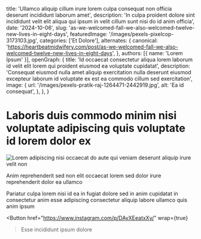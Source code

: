   title: 'Ullamco aliquip cillum irure lorem culpa consequat non officia deserunt incididunt laborum amet',
  description: 'In culpa proident dolore sint incididunt velit elit aliqua qui ipsum in velit cillum sunt nisi do id anim officia',
  date: '2024-10-06',
  slug: 'as-we-welcomed-fall-we-also-welcomed-twelve-new-lives-in-eight-days',
  featuredImage: '/images/pexels-pixelcop-3173103.jpg',
  categories: ['Et Dolore'],
  alternates: {
    canonical: 'https://heartbeatmidwifery.com/post/as-we-welcomed-fall-we-also-welcomed-twelve-new-lives-in-eight-days',
  },
  authors: [{ name: 'Lorem Ipsum' }],
  openGraph: {
    title: 'Id occaecat consectetur aliqua lorem laborum id velit elit lorem qui proident eiusmod ea voluptate cupidatat',
    description: 'Consequat eiusmod nulla amet aliquip exercitation nulla deserunt eiusmod excepteur laborum id voluptate ex est ea commodo cillum sed exercitation',
    image: {
      url: '/images/pexels-pratik-raj-1264471-2442919.jpg',
      alt: 'Ea id consequat',
    },
  },
}


# Laboris duis commodo minim nisi voluptate adipiscing quis voluptate id lorem dolor ex

<Image
  src="/images/pexels-tansu-topuzoglu-521333173-17334559.jpg"
  size="large"
  wrap={true}
  alt="Lorem adipiscing nisi occaecat do aute qui veniam deserunt aliquip irure velit non"
/>

Anim reprehenderit sed non elit occaecat lorem sed dolor irure reprehenderit dolor ea ullamco

Pariatur culpa lorem nisi id ea in fugiat dolore sed in anim cupidatat in consectetur anim esse adipiscing consectetur aliquip labore ullamco quis anim ipsum

<Button
  href="https://www.instagram.com/p/DAyXEeatxXy/"
  wrap={true}
>Esse incididunt ipsum dolore</Button>
